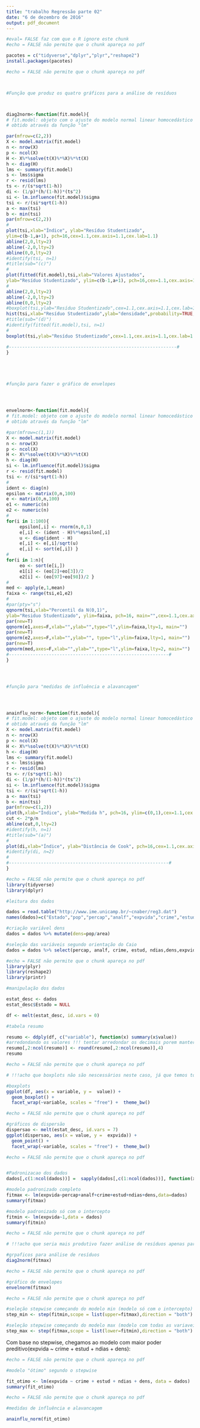 ```yaml
---
title: "trabalho Regressão parte 02"
date: "6 de dezembro de 2016"
output: pdf_document
---
```


```r
#eval= FALSE faz com que o R ignore este chunk
#echo = FALSE não permite que o chunk apareça no pdf

pacotes = c("tidyverse","dplyr","plyr","reshape2")
install.packages(pacotes)
```


```r
#echo = FALSE não permite que o chunk apareça no pdf



#Função que produz os quatro gráficos para a análise de resíduos



diag2norm<-function(fit.model){
# fit.model: objeto com o ajuste do modelo normal linear homocedástico 
# obtido através da função "lm"

par(mfrow=c(2,2))
X <- model.matrix(fit.model)
n <- nrow(X)
p <- ncol(X)
H <- X%*%solve(t(X)%*%X)%*%t(X)
h <- diag(H)
lms <- summary(fit.model)
s <- lms$sigma
r <- resid(lms)
ts <- r/(s*sqrt(1-h))
di <- (1/p)*(h/(1-h))*(ts^2)
si <- lm.influence(fit.model)$sigma
tsi <- r/(si*sqrt(1-h))
a <- max(tsi)
b <- min(tsi)
par(mfrow=c(2,2))
#
plot(tsi,xlab="Índice", ylab="Resíduo Studentizado",
ylim=c(b-1,a+1), pch=16,cex=1.1,cex.axis=1.1,cex.lab=1.1)
abline(2,0,lty=2)
abline(-2,0,lty=2)
abline(0,0,lty=2)
#identify(tsi, n=1)
#title(sub="(c)")
#
plot(fitted(fit.model),tsi,xlab="Valores Ajustados", 
ylab="Resíduo Studentizado", ylim=c(b-1,a+1), pch=16,cex=1.1,cex.axis=1.1,cex.lab=1.1)
#
abline(2,0,lty=2)
abline(-2,0,lty=2)
abline(0,0,lty=2)
#boxplot(tsi,ylab="Resíduo Studentizado",cex=1.1,cex.axis=1.1,cex.lab=1.1)
hist(tsi,xlab="Resíduo Studentizado",ylab="densidade",probability=TRUE,main="",cex=1.1,cex.axis=1.1,cex.lab=1.1)
#title(sub="(d)")
#identify(fitted(fit.model),tsi, n=1)
#
boxplot(tsi,ylab="Resíduo Studentizado",cex=1.1,cex.axis=1.1,cex.lab=1.1)

#---------------------------------------------------------------#
}





#função para fazer o gráfico de envelopes




envelnorm<-function(fit.model){
# fit.model: objeto com o ajuste do modelo normal linear homocedástico 
# obtido através da função "lm"

#par(mfrow=c(1,1))
X <- model.matrix(fit.model)
n <- nrow(X)
p <- ncol(X)
H <- X%*%solve(t(X)%*%X)%*%t(X)
h <- diag(H)
si <- lm.influence(fit.model)$sigma
r <- resid(fit.model)
tsi <- r/(si*sqrt(1-h))
#
ident <- diag(n)
epsilon <- matrix(0,n,100)
e <- matrix(0,n,100)
e1 <- numeric(n)
e2 <- numeric(n)
#
for(i in 1:100){
     epsilon[,i] <- rnorm(n,0,1)
     e[,i] <- (ident - H)%*%epsilon[,i]
     u <- diag(ident - H)
     e[,i] <- e[,i]/sqrt(u)
     e[,i] <- sort(e[,i]) }
#
for(i in 1:n){
     eo <- sort(e[i,])
     e1[i] <- (eo[2]+eo[3])/2
     e2[i] <- (eo[97]+eo[98])/2 }
#
med <- apply(e,1,mean)
faixa <- range(tsi,e1,e2)
#
#par(pty="s")
qqnorm(tsi,xlab="Percentil da N(0,1)",
ylab="Residuo Studentizado", ylim=faixa, pch=16, main="",cex=1.1,cex.axis=1.1,cex.lab=1.1)
par(new=T)
qqnorm(e1,axes=F,xlab="",ylab="",type="l",ylim=faixa,lty=1, main="")
par(new=T)
qqnorm(e2,axes=F,xlab="",ylab="", type="l",ylim=faixa,lty=1, main="")
par(new=T)
qqnorm(med,axes=F,xlab="",ylab="",type="l",ylim=faixa,lty=2, main="")
#------------------------------------------------------------#
}




#função para "medidas de influência e alavancagem"




anainflu_norm<-function(fit.model){
# fit.model: objeto com o ajuste do modelo normal linear homocedástico 
# obtido através da função "lm"
X <- model.matrix(fit.model)
n <- nrow(X)
p <- ncol(X)
H <- X%*%solve(t(X)%*%X)%*%t(X)
h <- diag(H)
lms <- summary(fit.model)
s <- lms$sigma
r <- resid(lms)
ts <- r/(s*sqrt(1-h))
di <- (1/p)*(h/(1-h))*(ts^2)
si <- lm.influence(fit.model)$sigma
tsi <- r/(si*sqrt(1-h))
a <- max(tsi)
b <- min(tsi)
par(mfrow=c(1,2))
plot(h,xlab="Índice", ylab="Medida h", pch=16, ylim=c(0,1),cex=1.1,cex.axis=1.1,cex.lab=1.1)
cut <- 2*p/n
abline(cut,0,lty=2)
#identify(h, n=1)
#title(sub="(a)")
#
plot(di,xlab="Índice", ylab="Distância de Cook", pch=16,cex=1.1,cex.axis=1.1,cex.lab=1.1)
#identify(di, n=2)
#
#------------------------------------------------------------#
}
```






```r
#echo = FALSE não permite que o chunk apareça no pdf
library(tidyverse)
library(dplyr)

#leitura dos dados

dados = read.table("http://www.ime.unicamp.br/~cnaber/reg3.dat")
names(dados)=c("Estado","pop","percap","analf","expvida","crime","estud","ndias","area")

#criação variável dens
dados = dados %>% mutate(dens=pop/area)

#seleção das variáveis segundo orientação do Caio
dados = dados %>% select(percap, analf, crime, estud, ndias,dens,expvida)
```

```r
#echo = FALSE não permite que o chunk apareça no pdf
library(plyr)
library(reshape2)
library(printr)

#manipulação dos dados

estat_desc <- dados
estat_desc$Estado = NULL

df <- melt(estat_desc, id.vars = 0)

#tabela resumo

resumo <- ddply(df, c("variable"), function(x) summary(x$value))
#arredondando os valores !!! tentar arredondar os decimais porem manter os discretos com somente o valor!!!
resumo[,2:ncol(resumo)] <- round(resumo[,2:ncol(resumo)],4)
resumo
```

```r
#echo = FALSE não permite que o chunk apareça no pdf

# !!!acho que boxplots não são nescessários neste caso, já que temos todas as variáveis contínuas (ou discretas), ou seja, nenhum fator!!!

#boxplots
ggplot(df, aes(x = variable, y =  value)) +
  geom_boxplot() +
  facet_wrap(~variable, scales = "free") +  theme_bw()
```

```r
#echo = FALSE não permite que o chunk apareça no pdf

#gráficos de dispersão
dispersao <- melt(estat_desc, id.vars = 7)
ggplot(dispersao, aes(x = value, y =  expvida)) +
  geom_point() +
  facet_wrap(~variable, scales = "free") +  theme_bw()
```




```r
#echo = FALSE não permite que o chunk apareça no pdf


#Padronizacao dos dados
dados[,c(1:ncol(dados))] =  sapply(dados[,c(1:ncol(dados))], function(x) (x-mean(x))/sd(x))

#modelo padronizado completo
fitmax <- lm(expvida~percap+analf+crime+estud+ndias+dens,data=dados)
summary(fitmax)

#modelo padronizado só com o intercepto
fitmin <- lm(expvida~1,data = dados)
summary(fitmin)
```


```r
#echo = FALSE não permite que o chunk apareça no pdf

# !!!acho que seria mais produtivo fazer análise de resíduos apenas para o modelo completo!!!

#grpaficos para análise de resíduos
diag2norm(fitmax)
```

```r
#echo = FALSE não permite que o chunk apareça no pdf

#gráfico de envelopes
envelnorm(fitmax)
```


```r
#echo = FALSE não permite que o chunk apareça no pdf

#seleção stepwise começando do modelo min (modelo só com o intercepto)
step_min <- step(fitmin,scope = list(upper=fitmax),direction = "both")

#seleção stepwise começando do modelo max (modelo com todas as variaveis explicativas)
step_max <- step(fitmax,scope = list(lower=fitmin),direction = "both")
```


Com base no stepwise, chegamos ao modelo com maior poder preditivo(expvida ~ crime + estud + ndias + dens):


```r
#echo = FALSE não permite que o chunk apareça no pdf

#modelo "ótimo" segundo o stepwise

fit_otimo <- lm(expvida ~ crime + estud + ndias + dens, data = dados)
summary(fit_otimo)
```




```r
#echo = FALSE não permite que o chunk apareça no pdf

#medidas de influência e alavancagem

anainflu_norm(fit_otimo)
```

